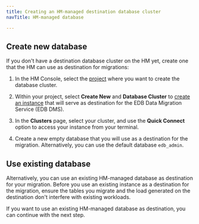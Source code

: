 ```yaml
---
title: Creating an HM-managed destination database cluster
navTitle: HM-managed database

---
```


## Create new database

If you don't have a destination database cluster on the HM yet, create one that the HM can use as destination for migrations:

1.  In the HM Console, select the [project](/edb-postgres-ai/hybrid-manager/using_hybrid_manager/projects/#creating-projects) where you want to create the database cluster.

1.  Within your project, select **Create New** and **Database Cluster** to [create an instance](/edb-postgres-ai/cloud-service/getting_started/creating_cluster/) that will serve as destination for the EDB Data Migration Service (EDB DMS).

1.  In the **Clusters** page, select your cluster, and use the **Quick Connect** option to access your instance from your terminal.

1.  Create a new empty database that you will use as a destination for the migration. Alternatively, you can use the default database `edb_admin`.

## Use existing database

Alternatively, you can use an existing HM-managed database as destination for your migration. Before you use an existing instance as a destination for the migration, ensure the tables you migrate and the load generated on the destination don't interfere with existing workloads.

If you want to use an existing HM-managed database as destination, you can continue with the next step. 
